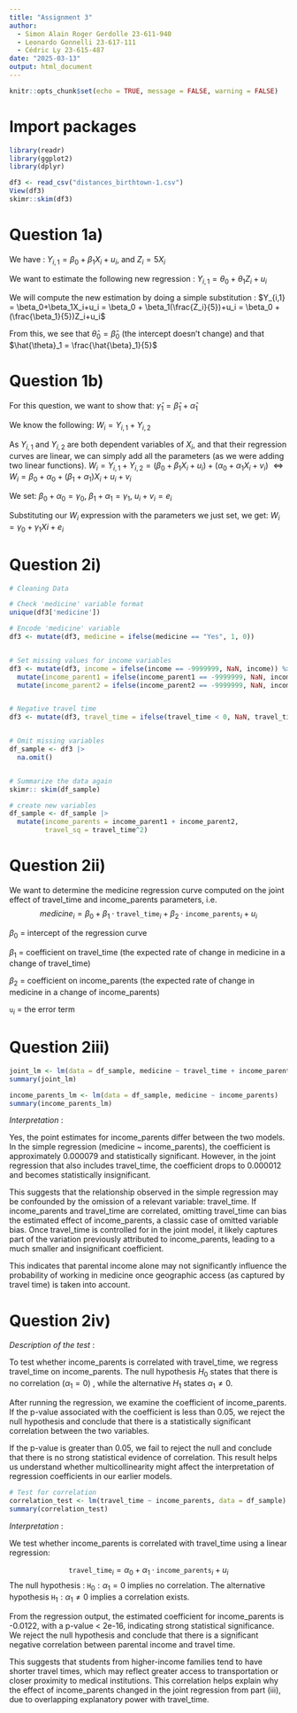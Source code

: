 ```yaml
---
title: "Assignment 3"
author: 
  - Simon Alain Roger Gerdolle 23-611-940
  - Leonardo Gonnelli 23-617-111
  - Cédric Ly 23-615-487
date: "2025-03-13"
output: html_document
---
```


```r
knitr::opts_chunk$set(echo = TRUE, message = FALSE, warning = FALSE)
```

# Import packages
```r
library(readr)
library(ggplot2)
library(dplyr)
```

```r
df3 <- read_csv("distances_birthtown-1.csv")
View(df3)
skimr::skim(df3)
```

# Question 1a)

We have : 
$Y_{i,1} = \beta_0 + \beta_1X_i+u_i$, and $Z_i = 5X_i$

We want to estimate the following new regression : 
$Y_{i, 1} = \theta_0 + \theta_1Z_i+u_i$

We will compute the new estimation by doing a simple substitution :
$Y_{i,1} = \beta_0+\beta_1X_i+u_i = \beta_0 + \beta_1(\frac{Z_i}{5})+u_i = \beta_0 + (\frac{\beta_1}{5})Z_i+u_i$

From this, we see that $\hat{\theta}_0 = \hat{\beta}_0$ (the intercept doesn't change) and that $\hat{\theta}_1 = \frac{\hat{\beta}_1}{5}$

# Question 1b)

For this question, we want to show that:
$\hat{\gamma}_1 = \hat{\beta}_1+\hat{\alpha}_1$

We know the following:
$W_i = Y_{i,1}+Y_{i,2}$

As $Y_{i,1}$ and $Y_{i,2}$ are both dependent variables of $X_i$, and that their regression curves are linear, we can simply add all the parameters (as we were adding two linear functions). 
$W_i = Y_{i,1}+Y_{i,2} = (\beta_0 + \beta_1X_i+u_i)+(\alpha_0+\alpha_1X_i+v_i)$
$\Leftrightarrow W_i =\beta_0 + \alpha_0 + (\beta_1 + \alpha_1)X_i + u_i + v_i$ 

We set:
$\beta_0 + \alpha_0 = \gamma_0$,
$\beta_1 + \alpha_1 = \gamma_1$,
$u_i+v_i = e_i$

Substituting our $W_i$ expression with the parameters we just set, we get:
$W_i = \gamma_0 + \gamma_1Xi+e_i$

# Question 2i) 
```r
# Cleaning Data

# Check 'medicine' variable format
unique(df3['medicine'])

# Encode 'medicine' variable
df3 <- mutate(df3, medicine = ifelse(medicine == "Yes", 1, 0))


# Set missing values for income variables
df3 <- mutate(df3, income = ifelse(income == -9999999, NaN, income)) %>%
  mutate(income_parent1 = ifelse(income_parent1 == -9999999, NaN, income_parent1)) %>%
  mutate(income_parent2 = ifelse(income_parent2 == -9999999, NaN, income_parent2))


# Negative travel time
df3 <- mutate(df3, travel_time = ifelse(travel_time < 0, NaN, travel_time))                    


# Omit missing variables 
df_sample <- df3 |>
  na.omit()


# Summarize the data again
skimr:: skim(df_sample)

# create new variables
df_sample <- df_sample |>
  mutate(income_parents = income_parent1 + income_parent2,
         travel_sq = travel_time^2)
```

# Question 2ii)

We want to determine the medicine regression curve computed on the joint effect of travel_time and income_parents parameters, i.e. 
$$
medicine_i = \beta_0  + \beta_1 \cdot \texttt{travel_time}_i +\beta_2\cdot\texttt{income_parents}_i + u_i
$$

$\beta_0$ = intercept of the regression curve 

$\beta_1$ = coefficient on travel_time (the expected rate of change in medicine in a change of travel_time)

$\beta_2$ = coefficient on income_parents (the expected rate of change in medicine in a change of income_parents)

$\texttt{u}_i$ = the error term

# Question 2iii)
```r
joint_lm <- lm(data = df_sample, medicine ~ travel_time + income_parents)
summary(joint_lm)

income_parents_lm <- lm(data = df_sample, medicine ~ income_parents)
summary(income_parents_lm)
```

*Interpretation* :

Yes, the point estimates for income_parents differ between the two models. In the simple regression (medicine ~ income_parents), the coefficient is approximately 0.000079 and statistically significant. However, in the joint regression that also includes travel_time, the coefficient drops to 0.000012 and becomes statistically insignificant.

This suggests that the relationship observed in the simple regression may be confounded by the omission of a relevant variable: travel_time. If income_parents and travel_time are correlated, omitting travel_time can bias the estimated effect of income_parents, a classic case of omitted variable bias. Once travel_time is controlled for in the joint model, it likely captures part of the variation previously attributed to income_parents, leading to a much smaller and insignificant coefficient.

This indicates that parental income alone may not significantly influence the probability of working in medicine once geographic access (as captured by travel time) is taken into account.

# Question 2iv)
*Description of the test* :

To test whether income_parents is correlated with travel_time, we regress travel_time on income_parents. The null hypothesis  $H_0$ states that there is no correlation $(α_1=0)$ , while the alternative $H_1$ states $\alpha_1 \neq 0$.

After running the regression, we examine the coefficient of income_parents. If the p-value associated with the coefficient is less than 0.05, we reject the null hypothesis and conclude that there is a statistically significant correlation between the two variables.

If the p-value is greater than 0.05, we fail to reject the null and conclude that there is no strong statistical evidence of correlation. This result helps us understand whether multicollinearity might affect the interpretation of regression coefficients in our earlier models.

```r
# Test for correlation
correlation_test <- lm(travel_time ~ income_parents, data = df_sample)
summary(correlation_test)
```
*Interpretation* :

We test whether income_parents is correlated with travel_time using a linear regression:

$$
\texttt{travel_time}_i = \alpha_0  + \alpha_1 \cdot \texttt{income_parents}_i + u_i
$$
The null hypothesis :
$\texttt{H}_0 : \alpha_1 = 0$
implies no correlation. The alternative hypothesis 
$\texttt{H}_1 : \alpha_1 \neq 0$ 
implies a correlation exists.

From the regression output, the estimated coefficient for income_parents is -0.0122, with a p-value < 2e-16, indicating strong statistical significance. We reject the null hypothesis and conclude that there is a significant negative correlation between parental income and travel time.

This suggests that students from higher-income families tend to have shorter travel times, which may reflect greater access to transportation or closer proximity to medical institutions. This correlation helps explain why the effect of income_parents changed in the joint regression from part (iii), due to overlapping explanatory power with travel_time.